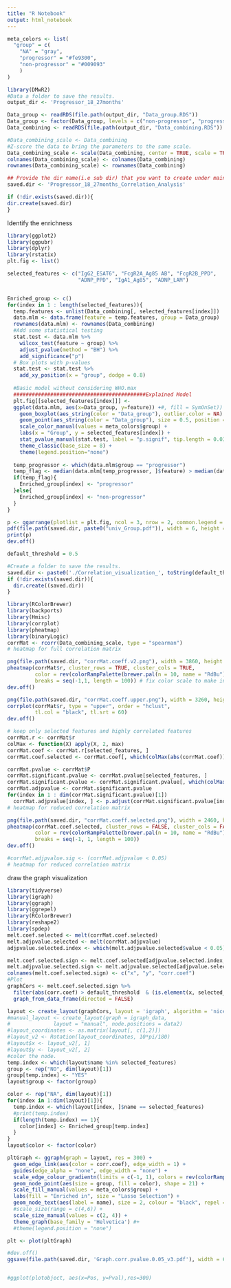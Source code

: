 ```yaml
---
title: "R Notebook"
output: html_notebook
---
```


```r
meta_colors <- list(
  "group" = c(
    "NA" = "gray", 
    "progressor" = "#fe9300",
    "non-progressor" = "#009093"
    )
)
```


```r
library(DMwR2)
#Data a folder to save the results.
output_dir <- 'Progressor_18_27months'

Data_group <- readRDS(file.path(output_dir, "Data_group.RDS"))
Data_group <- factor(Data_group, levels = c("non-progressor", "progressor"))
Data_combining <- readRDS(file.path(output_dir, "Data_combining.RDS"))

#Data_combining_scale <- Data_combining
#Z-score the data to bring the parameters to the same scale.
Data_combining_scale <- scale(Data_combining, center = TRUE, scale = TRUE) #knnImputation(Data_combining)
colnames(Data_combining_scale) <- colnames(Data_combining)
rownames(Data_combining_scale) <- rownames(Data_combining)
```


```r
## Provide the dir name(i.e sub dir) that you want to create under main dir:
saved.dir <- 'Progressor_18_27months_Correlation_Analysis'

if (!dir.exists(saved.dir)){
dir.create(saved.dir)
}
```

Identify the enrichness
```r
library(ggplot2)
library(ggpubr)
library(dplyr)
library(rstatix)
plt.fig <- list()

selected_features <- c("IgG2_ESAT6", "FcgR2A_Ag85 AB", "FcgR2B_PPD",
                       "ADNP_PPD", "IgA1_Ag85", "ADNP_LAM")


Enriched_group <- c()
for(index in 1 : length(selected_features)){
  temp.features <- unlist(Data_combining[, selected_features[index]])
  data.mlm <- data.frame(feature = temp.features, group = Data_group)
  rownames(data.mlm) <- rownames(Data_combining)
  #Add some statistical testing
  stat.test <- data.mlm %>%
    wilcox_test(feature ~ group) %>%
    adjust_pvalue(method = "BH") %>%
    add_significance("p")
  # Box plots with p-values
  stat.test <- stat.test %>%
    add_xy_position(x = "group", dodge = 0.8)
  
  #Basic model without considering WHO.max
  ###########################################Explained Model
  plt.fig[[selected_features[index]]] <- 
  ggplot(data.mlm, aes(x=Data_group, y=feature)) +#, fill = SymOnSet)) +
    geom_boxplot(aes_string(color = "Data_group"), outlier.color = NA) +
    geom_point(aes_string(color = "Data_group"), size = 0.5, position = position_jitterdodge()) +
    scale_color_manual(values = meta_colors$group) +
    labs(x = "Group", y = selected_features[index]) +
    stat_pvalue_manual(stat.test, label = "p.signif", tip.length = 0.03, bracket.nudge.y = 0.30, bracket.size = 0.4, hide.ns = TRUE, size = 6) + #p.adj.signif
    theme_classic(base_size = 8) +
    theme(legend.position="none")
  
  temp_progressor <- which(data.mlm$group == "progressor")
  temp_flag <- median(data.mlm[temp_progressor, ]$feature) > median(data.mlm[-temp_progressor, ]$feature)
  if(temp_flag){
    Enriched_group[index] <- "progressor"
  }else{
    Enriched_group[index] <- "non-progressor"
  }
}

p <- ggarrange(plotlist = plt.fig, ncol = 3, nrow = 2, common.legend = TRUE)
pdf(file.path(saved.dir, paste0("univ_Group.pdf")), width = 6, height = 5)
print(p)
dev.off()

```




```r
default_threshold = 0.5

#Create a folder to save the results.
saved.dir <- paste0('./Correlation_visualization_', toString(default_threshold))
if (!dir.exists(saved.dir)){
  dir.create((saved.dir))
}

```

```r
library(RColorBrewer)
library(backports)
library(Hmisc)
library(corrplot)
library(pheatmap)
library(binaryLogic)
corrMat <- rcorr(Data_combining_scale, type = "spearman")
# heatmap for full correlation matrix

png(file.path(saved.dir, "corrMat.coeff.v2.png"), width = 3860, height = 3860, res = 300)
pheatmap(corrMat$r, cluster_rows = TRUE, cluster_cols = TRUE,       
         color = rev(colorRampPalette(brewer.pal(n = 10, name = "RdBu"))(100)),
         breaks = seq(-1,1, length = 100)) # fix color scale to make interpretation easier
dev.off()

png(file.path(saved.dir, "corrMat.coeff.upper.png"), width = 3260, height = 3260, res = 300)
corrplot(corrMat$r, type = "upper", order = "hclust", 
         tl.col = "black", tl.srt = 60)
dev.off()

# keep only selected features and highly correlated features
corrMat.r <- corrMat$r
colMax <- function(X) apply(X, 2, max)
corrMat.coef <- corrMat.r[selected_features, ]
corrMat.coef.selected <- corrMat.coef[, which(colMax(abs(corrMat.coef)) < 1 & colMax(abs(corrMat.coef)) > default_threshold)]

corrMat.pvalue <- corrMat$P
corrMat.significant.pvalue <- corrMat.pvalue[selected_features, ]
corrMat.significant.pvalue <- corrMat.significant.pvalue[, which(colMax(abs(corrMat.coef)) < 1 & colMax(abs(corrMat.coef)) > default_threshold)]
corrMat.adjpvalue <- corrMat.significant.pvalue
for(index in 1 : dim(corrMat.significant.pvalue)[1])
  corrMat.adjpvalue[index, ] <- p.adjust(corrMat.significant.pvalue[index, ], method = "BH")
# heatmap for reduced correlation matrix

png(file.path(saved.dir, "corrMat.coeff.selected.png"), width = 2460, height = 960, res = 300)
pheatmap(corrMat.coef.selected, cluster_rows = FALSE, cluster_cols = FALSE,        
         color = rev(colorRampPalette(brewer.pal(n = 10, name = "RdBu"))(100)),
         breaks = seq(-1, 1, length = 100))
dev.off()

#corrMat.adjpvalue.sig <- (corrMat.adjpvalue < 0.05)
# heatmap for reduced correlation matrix
```

draw the graph visualization
```r
library(tidyverse)
library(igraph)
library(ggraph)
library(ggrepel)
library(RColorBrewer)
library(reshape2)
library(spdep)
melt.coef.selected <- melt(corrMat.coef.selected)
melt.adjpvalue.selected <- melt(corrMat.adjpvalue)
adjpvalue.selected.index <- which(melt.adjpvalue.selected$value < 0.05)

melt.coef.selected.sign <- melt.coef.selected[adjpvalue.selected.index, ]
melt.adjpvalue.selected.sign <- melt.adjpvalue.selected[adjpvalue.selected.index, ]
colnames(melt.coef.selected.sign) <- c("x", "y", "corr.coef")
#Plot
graphCors <- melt.coef.selected.sign %>% 
  filter(abs(corr.coef) > default_threshold  & (is.element(x, selected_features) | is.element(y, selected_features))) %>% 
  graph_from_data_frame(directed = FALSE)

layout <- create_layout(graphCors, layout = 'igraph', algorithm = 'nicely')
#manual_layout <- create_layout(graph = igraph_data,
#              layout = "manual", node.positions = data2)
#layout_coordinates <- as.matrix(layout[, c(1,2)])
#layout_v2 <- Rotation(layout_coordinates, 10*pi/180)
#layout$x <- layout_v2[, 1]
#layout$y <- layout_v2[, 2]
#color the node.
temp.index <- which(layout$name %in% selected_features)
group <- rep("NO", dim(layout)[1])
group[temp.index] <- "YES"
layout$group <- factor(group)

color <- rep("NA", dim(layout)[1])
for(index in 1:dim(layout)[1]){
  temp.index <- which(layout[index, ]$name == selected_features)
  #print(temp.index)
  if(length(temp.index) == 1){
    color[index] <- Enriched_group[temp.index]
  }
}
layout$color <- factor(color)

```

```r
pltGraph <- ggraph(graph = layout, res = 300) +
  geom_edge_link(aes(color = corr.coef), edge_width = 1) +
  guides(edge_alpha = "none", edge_width = "none") +
  scale_edge_colour_gradientn(limits = c(-1, 1), colors = rev(colorRampPalette(brewer.pal(n = 10, name = "RdBu"))(100))) +
  geom_node_point(aes(size = group, fill = color), shape = 21) +
  scale_fill_manual(values = meta_colors$group) +
  labs(fill = "Enriched in", size = "Lasso Selection") +
  geom_node_text(aes(label = name), size = 2, colour = "black", repel = TRUE, point.padding = unit(0.5, "lines"), check_overlap = TRUE) +
  #scale_size(range = c(4,6)) +
  scale_size_manual(values = c(2, 4)) +
  theme_graph(base_family = 'Helvetica') #+
  #theme(legend.position = "none")

plt <- plot(pltGraph)

#dev.off()
ggsave(file.path(saved.dir, 'Graph.corr.pvalue.0.05_v3.pdf'), width = 6.5, height = 4.5, dpi = 500, useDingbats=FALSE)


#ggplot(plotobject, aes(x=Pos, y=Pval),res=300)

```

